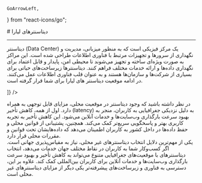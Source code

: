 
    GoArrowLeft,
} from "react-icons/go";


<Layout>
<Head>
<title>معرفی دیتاسنترهای لیارا</title>
<meta property="og:title" content="مستندات خدمات رایانش ابری لیارا" />
<meta property="og:description" content="مستندات مربوط به آشنایی با مفهوم دیتاسنتر و موقعیت‌های دیتاسنترهای لیارا"  />
<meta property="og:image" content="https://files.liara.ir/liara/logos/liara-poster.jpg" />
</Head>
# دیتاسنترهای لیارا

<hr className="mb-2" />

<Section id="what-is-data-center" title="دیتاسنتر چیست؟" />

دیتاسنتر (Data Center) یک مرکز فیزیکی است که به منظور میزبانی، مدیریت و نگهداری از سرورها و تجهیزات مرتبط با فناوری اطلاعات طراحی شده است. این مراکز به صورت ویژه‌ای ساخته و تجهیز می‌شوند تا محیطی امن، پایدار و قابل اعتماد برای نگهداری داده‌ها و ارائه خدمات مختلف فراهم کنند. دیتاسنترها زیرساخت‌های حیاتی برای بسیاری از شرکت‌ها و سازمان‌ها هستند و به عنوان قلب فناوری اطلاعات عمل می‌کنند.
در ادامه موقعیت دیتاسنتر های لیارا برای شما قرار گرفته است.

<Section id="iran-region" title="دیتاسنترهای موقعیت ایران" />

<Table headers={[
  "نام دیتاسنتر",
  "موقعیت جغرافیایی",
  "دسترس‌پذیری",
  "امنیت فیزیکی و سایبری",
  "مقیاس‌پذیری",
]} data={[
  [
    "دیتاسنتر امین",
    "استان قم",
    "99.9%",
    "نظارت 24/7 و دسترسی محدود",
    "قابلیت افزایش منابع با توجه به نیاز کاربران",
  ],
  
]} />


<Section id="why-use-local-data-center" title="چرا از دیتاسنترهای محلی (local) استفاده کنیم؟" />
در نظر داشته باشید که وجود دیتاسنتر در موقعیت محلی، مزایای قابل توجهی به همراه دارد. اول از همه، کاهش تأخیر (latency) به دلیل نزدیکی جغرافیایی به کاربران، منجر به بهبود سرعت بارگذاری وب‌سایت‌ها و خدمات آنلاین می‌شود. این کاهش تأخیر به تجربه کاربری بهتر و پاسخگویی سریع‌تر کمک می‌کند. همچنین، پشتیبانی از قوانین محلی و حفظ داده‌ها در داخل کشور به کاربران اطمینان می‌دهد که داده‌هایشان تحت قوانین و مقررات محلی قرار دارد.

<Section id="why-use-global-data-center" title="چرا از دیتاسنترهای جهانی (global) استفاده کنیم؟" />
یکی از مهم‌ترین دلایل انتخاب دیتاسنترهای غیر محلی، نیاز به مقیاس‌پذیری جهانی است. اگر کسب‌وکار شما به کاربران در نقاط مختلف جهان خدمات می‌دهد، انتخاب دیتاسنترهای با موقعیت‌های جغرافیایی متنوع می‌تواند به کاهش تأخیر و بهبود سرعت بارگذاری وب‌سایت‌ها و خدمات آنلاین برای کاربران بین‌المللی کمک کند.
علاوه بر این، دسترسی به فناوری و زیرساخت‌های پیشرفته‌تر یکی دیگر از مزایای دیتاسنترهای غیر محلی است. 




</Layout>